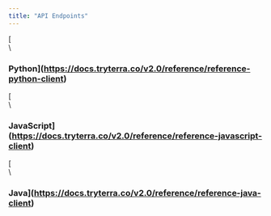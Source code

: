 ```yaml
---
title: "API Endpoints"
---
```

[<img className="block" src="images/terradocs_s3_eu_west_2_amazonaws_com/_py_2.png" alt="" />\
\
### Python](https://docs.tryterra.co/v2.0/reference/reference-python-client)
[<img className="block" src="images/terradocs_s3_eu_west_2_amazonaws_com/_js_2.png" alt="" />\
\
### JavaScript](https://docs.tryterra.co/v2.0/reference/reference-javascript-client)
[<img className="block" src="images/terradocs_s3_eu_west_2_amazonaws_com/_java_2.png" alt="" />\
\
### Java](https://docs.tryterra.co/v2.0/reference/reference-java-client)



